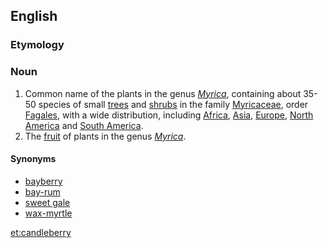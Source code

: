 ==English==
===Etymology===
{{compound|candle|berry|lang=en}}

===Noun===
{{wikipedia}}
{{en-noun|candleberries}}

# Common name of the plants in the genus ''[[Myrica]]'', containing about 35-50 species of small [[tree]]s and [[shrub]]s in the family [[Myricaceae]], order [[Fagales]], with a wide distribution, including [[Africa]], [[Asia]], [[Europe]], [[North America]] and [[South America]].
# The [[fruit]] of plants in the genus ''[[Myrica]]''.

====Synonyms====
* [[bayberry]]
* [[bay-rum]]
* [[sweet gale]]
* [[wax-myrtle]]

[[et:candleberry]]